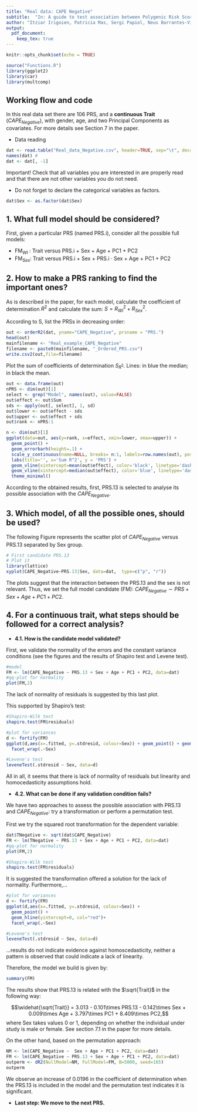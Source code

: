 ```yaml
---
title: "Real data: CAPE Negative"
subtitle:  "In: A guide to test association between Polygenic Risk Scores and psychological and psychiatric traits: practical examples"
author: "Itziar Irigoien, Patricia Mas, Sergi Papiol, Neus Barrantes-Vidal, Araceli Rosa, and Concepción Arenas"
output:
  pdf_document:
    keep_tex: true
---
```



```r
knitr::opts_chunk$set(echo = TRUE)
```

```r
source("Functions.R")
library(ggplot2)
library(car)
library(multcomp)
```


## Working flow and code

In this real data set there are 106 PRS, and a **continuous Trait** ($CAPE_{Negative}$), with gender, age, and two Principal Components as covariates. For more details see Section 7 in the paper.

- Data reading
```r
dat <- read.table("Real_data_Negative.csv", header=TRUE, sep="\t", dec=".")
names(dat) #
dat <- dat[, -1]
```
Important! Check that all variables you are interested in are properly read and that there are not other variables you do not need.

\bigskip

- Do not forget to declare the categorical variables as factors.
```r
dat$Sex <- as.factor(dat$Sex)
```

## 1.	What full model should be considered?

First, given a particular PRS (named PRS.i), consider all the possible full models:

- FM$_{WI}$ : Trait versus PRS.i + Sex + Age + PC1 + PC2
- FM$_{Sex}$: Trait versus PRS.i + Sex + PRS.i · Sex +  Age + PC1 + PC2


## 2. How to make a PRS ranking to find the important ones?

As is described in the paper, for each model, calculate the coefficient of determination $R^2$ and calculate the sum: $S =  R^2_{WI} +  R^2_{Sex}$. 

According to S, list the PRSs in decreasing order:
```r
out <- orderR2(dat, yname="CAPE_Negative", prsname = "PRS.")
head(out)
mainfilename <- "Real_example_CAPE_Negative"
filename <- paste0(mainfilename, "_Ordered_PRS.csv")
write.csv2(out,file=filename)
```

Plot the sum of coefficients of determination $S_{R^2}$. Lines: in blue the median; in black the mean.
```r
out <- data.frame(out) 
nPRS <- dim(out)[1]
select <- grep("Model", names(out), value=FALSE)
out$effect <- out$Sum
sds <- apply(out[, select], 1, sd)
out$lower <- out$effect - sds
out$upper <- out$effect + sds
out$rank <- nPRS:1

n <- dim(out)[1]
ggplot(data=out, aes(y=rank, x=effect, xmin=lower, xmax=upper)) +
  geom_point() +
  geom_errorbarh(height=.1) +
  scale_y_continuous(name=NULL, breaks= n:1, labels=row.names(out), position="right") +
  labs(title='', x='Sum R^2', y = 'PRS') +
  geom_vline(xintercept=mean(out$effect), color='black', linetype='dashed') +
  geom_vline(xintercept=median(out$effect), color='blue', linetype='dashed') +
  theme_minimal()

```


According to the obtained results, first, PRS.13 is selected to analyse its possible association with the $CAPE_{Negative}$.

## 3. Which model, of all the possible ones, should be used?

The following Figure represents the scatter plot of $CAPE_{Negative}$ versus PRS.13 separated by Sex group.
```r
# First candidate PRS.13
# Plot it
library(lattice) 
xyplot(CAPE_Negative~PRS.13|Sex, data=dat,  type=c("p", "r"))
```

The plots suggest that the interaction between the PRS.13 and the sex is not relevant. Thus, we set the full model candidate (FM): $CAPE_{Negative} \sim PRS + Sex + Age + PC1 +PC2$.

## 4.	For a continuous trait, what steps should be followed for a correct analysis?

- **4.1.  How is the candidate model validated?**

First, we validate the normality of the errors and the constant variance conditions (see the figures and the results of Shapiro test and Levene test).

```r
#model
FM <- lm(CAPE_Negative ~ PRS.13 + Sex + Age + PC1 + PC2, data=dat)
#qq-plot for normality 
plot(FM,2)   
```

The lack of normality of residuals is suggested by this last plot.

This supported by Shapiro’s test:
```r
#Shapiro-Wilk test
shapiro.test(FM$residuals)
```

```r
#plot for variances
d <- fortify(FM)
ggplot(d,aes(x=.fitted, y=.stdresid, colour=Sex)) + geom_point() + geom_hline(yintercept=0, col="red")+
  facet_wrap(.~Sex)
```

```r
#Levene's test
leveneTest(.stdresid ~ Sex, data=d)
```

All in all, it seems that there is lack of normality of residuals but linearity and homocedasticity assumptions hold.


- **4.2. What can be done if any validation condition fails?**

We have two approaches to assess the possible association with PRS.13 and $CAPE_{Negative}$: try a transformation or perform a permutation test.


First we try the squared root transformation for the dependent variable:
```r
dat$TNegative <- sqrt(dat$CAPE_Negative)
FM <- lm(TNegative ~ PRS.13 + Sex + Age + PC1 + PC2, data=dat)
#qq-plot for normality 
plot(FM,2)
```

```r
#Shapiro-Wilk test
shapiro.test(FM$residuals)
```
It is suggested the transformation offered a solution for the lack of normality. Furthermore,...
```r
#plot for variances
d <- fortify(FM)
ggplot(d,aes(x=.fitted, y=.stdresid, colour=Sex)) +
  geom_point() + 
  geom_hline(yintercept=0, col="red")+
  facet_wrap(.~Sex)
```

```r
#Levene's test
leveneTest(.stdresid ~ Sex, data=d)
```

...results do not indicate evidence against homoscedasticity, neither a pattern is observed that could indicate a lack of linearity.

Therefore, the model we build is given by:
```r
summary(FM)
```

The results show that PRS.13 is related with the $\sqrt{Trait}$ in the following way:

$$\widehat{\sqrt{Trait}} = 3.013 - 0.101\times PRS.13 - 0.142\times Sex + 0.009\times Age + 3.797\times PC1 + 8.409\times PC2,$$ 
where Sex takes values 0 or 1, depending on whether the individual under study is male or female. See section 7.1 in the paper for more details.


On the other hand, based on the permutation approach:
```r
NM <- lm(CAPE_Negative ~  Sex + Age + PC1 + PC2, data=dat)
FM <- lm(CAPE_Negative ~ PRS.13 + Sex + Age + PC1 + PC2, data=dat)
outperm <- dR2(NullModel=NM, FullModel=FM, B=5000, seed=165)
outperm
```
We observe an increase of 0.0196 in the coefficient of determination when the PRS.13 is included in the model and the permutation test indicates it is significant.


- **Last step: We move to the next PRS.**

